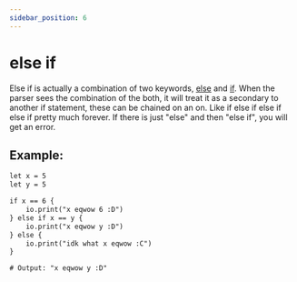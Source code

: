 ```yaml
---
sidebar_position: 6
---
```


# else if

Else if is actually a combination of two keywords, [else](./else.mdx) and [if](./if.mdx).
When the parser sees the combination of the both, it will treat it as a secondary to another if statement, these can be chained on an on.
Like if else if else if else if pretty much forever.
If there is just "else" and then "else if", you will get an error.

## Example:

```txt title="example.ces"
let x = 5
let y = 5

if x == 6 {
    io.print("x eqwow 6 :D")
} else if x == y {
    io.print("x eqwow y :D")
} else {
    io.print("idk what x eqwow :C")
}

# Output: "x eqwow y :D"
```